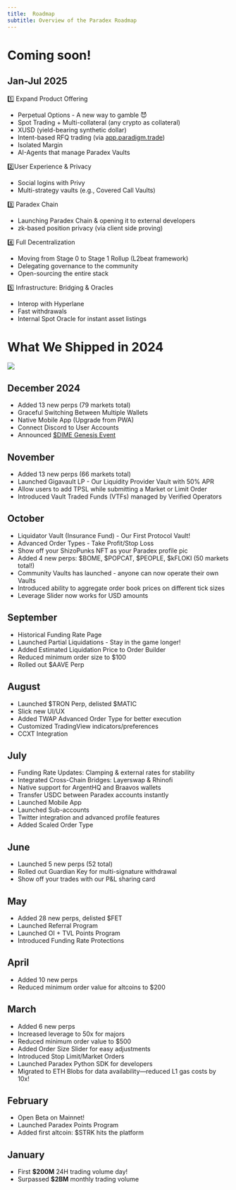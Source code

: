 ```yaml
---
title:  Roadmap
subtitle: Overview of the Paradex Roadmap
---
```


# Coming soon!

## Jan-Jul 2025

1️⃣ Expand Product Offering
* Perpetual Options - A new way to gamble 😈
* Spot Trading + Multi-collateral (any crypto as collateral)
* XUSD (yield-bearing synthetic dollar)
* Intent-based RFQ trading (via [app.paradigm.trade](https://app.paradigm.trade/))
* Isolated Margin
* AI-Agents that manage Paradex Vaults

2️⃣User Experience & Privacy
* Social logins with Privy
* Multi-strategy vaults (e.g., Covered Call Vaults)

3️⃣ Paradex Chain
* Launching Paradex Chain & opening it to external developers
* zk-based position privacy (via client side proving)

4️⃣ Full Decentralization
* Moving from Stage 0 to Stage 1 Rollup (L2beat framework)
* Delegating governance to the community
* Open-sourcing the entire stack

5️⃣ Infrastructure: Bridging & Oracles
* Interop with Hyperlane
* Fast withdrawals
* Internal Spot Oracle for instant asset listings

# What We Shipped in 2024

<Frame caption="Paradex 2024 Roadmap">
  <img src="../../assets/Paradex_2024_Roadmap_v1.png" />
</Frame>

## December 2024

* Added 13 new perps (79 markets total)
* Graceful Switching Between Multiple Wallets
* Native Mobile App (Upgrade from PWA)
* Connect Discord to User Accounts
* Announced [$DIME Genesis Event](https://x.com/ParadexFNDN/status/1869049912454738284)

## November

* Added 13 new perps (66 markets total)
* Launched Gigavault LP - Our Liquidity Provider Vault with 50% APR
* Allow users to add TPSL while submitting a Market or Limit Order
* Introduced Vault Traded Funds (VTFs) managed by Verified Operators

## October

* Liquidator Vault (Insurance Fund) - Our First Protocol Vault!
* Advanced Order Types - Take Profit/Stop Loss 
* Show off your ShizoPunks NFT as your Paradex profile pic ️
* Added 4 new perps: \$BOME, \$POPCAT, \$PEOPLE, \$kFLOKI (50 markets total!) 
* Community Vaults has launched - anyone can now operate their own Vaults 
* Introduced ability to aggregate order book prices on different tick sizes 
* Leverage Slider now works for USD amounts 

## September

* Historical Funding Rate Page
* Launched Partial Liquidations - Stay in the game longer! 
* Added Estimated Liquidation Price to Order Builder 
* Reduced minimum order size to $100 
* Rolled out \$AAVE Perp 

## August

* Launched \$TRON Perp, delisted \$MATIC 
* Slick new UI/UX 
* Added TWAP Advanced Order Type for better execution 
* Customized TradingView indicators/preferences 
* CCXT Integration 

## July

* Funding Rate Updates: Clamping & external rates for stability 
* Integrated Cross-Chain Bridges: Layerswap & Rhinofi 
* Native support for ArgentHQ and Braavos wallets 
* Transfer USDC between Paradex accounts instantly
* Launched Mobile App 
* Launched Sub-accounts 
* Twitter integration and advanced profile features
* Added Scaled Order Type

## June

* Launched 5 new perps (52 total) 
* Rolled out Guardian Key for multi-signature withdrawal 
* Show off your trades with our P\&L sharing card 

## May

* Added 28 new perps, delisted \$FET
* Launched Referral Program 
* Launched OI + TVL Points Program
* Introduced Funding Rate Protections

## April

* Added 10 new perps
* Reduced minimum order value for altcoins to $200

## March

* Added 6 new perps
* Increased leverage to 50x for majors
* Reduced minimum order value to $500 
* Added Order Size Slider for easy adjustments 
* Introduced Stop Limit/Market Orders 
* Launched Paradex Python SDK for developers 
* Migrated to ETH Blobs for data availability—reduced L1 gas costs by 10x! 

## February

* Open Beta on Mainnet!
* Launched Paradex Points Program 
* Added first altcoin: \$STRK hits the platform 

## January

* First **$200M** 24H trading volume day! 
* Surpassed **$2BM** monthly trading volume 
